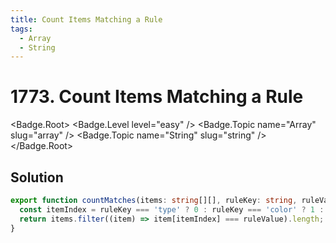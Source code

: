 ```yaml
---
title: Count Items Matching a Rule
tags:
  - Array
  - String
---
```


# 1773. Count Items Matching a Rule

<Badge.Root>
  <Badge.Level level="easy" />
  <Badge.Topic name="Array" slug="array" />
  <Badge.Topic name="String" slug="string" />
</Badge.Root>

## Solution

```typescript filename="solution.ts" copy
export function countMatches(items: string[][], ruleKey: string, ruleValue: string): number {
  const itemIndex = ruleKey === 'type' ? 0 : ruleKey === 'color' ? 1 : 2;
  return items.filter((item) => item[itemIndex] === ruleValue).length;
}
```

<ProblemLink
  codingSite="leetcode"
  href="https://leetcode.com/problems/count-items-matching-a-rule"
  title="Count Items Matching a Rule"
/>
